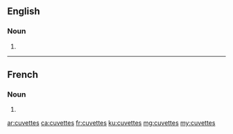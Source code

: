 ==English==

===Noun===
{{head|en|noun plural form}}

# {{plural of|cuvette|lang=en}}

----

==French==

===Noun===
{{head|fr|noun plural form|g=f}}

# {{plural of|cuvette|lang=fr}}

[[ar:cuvettes]]
[[ca:cuvettes]]
[[fr:cuvettes]]
[[ku:cuvettes]]
[[mg:cuvettes]]
[[my:cuvettes]]